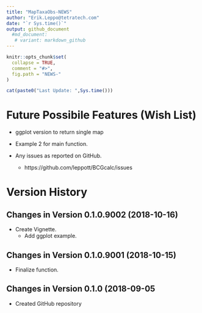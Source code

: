 ```yaml
---
title: "MapTaxaObs-NEWS"
author: "Erik.Leppo@tetratech.com"
date: "`r Sys.time()`"
output: github_document
  #md_document:
   # variant: markdown_github
---
```


<!-- NEWS.md is generated from NEWS.Rmd. Please edit that file -->

```r
knitr::opts_chunk$set(
  collapse = TRUE,
  comment = "#>",
  fig.path = "NEWS-"
)
```

```r
cat(paste0("Last Update: ",Sys.time()))
```

# Future Possibile Features (Wish List)

* ggplot version to return single map

* Example 2 for main function.

* Any issues as reported on GitHub.  
    + https://github.com/leppott/BCGcalc/issues

# Version History

## Changes in Version 0.1.0.9002 (2018-10-16)

* Create Vignette.
    + Add ggplot example.

## Changes in Version 0.1.0.9001 (2018-10-15)

* Finalize function.

## Changes in Version 0.1.0 (2018-09-05

* Created GitHub repository

